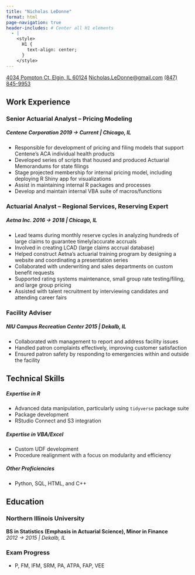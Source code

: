 ```yaml
---
title: "Nicholas LeDonne"
format: html
page-navigation: true
header-includes: # Center all H1 elements
  - |
    <style>
      H1 {
        text-align: center;
      }
    </style>
---
```


[[4034 Pompton Ct, Elgin, IL 60124](https://maps.app.goo.gl/E8RKooyhrDqhXjzc7)]{.tiny-centered} [[Nicholas.LeDonne\@gmail.com](mailto:Nicholas.LeDonne@gmail.com?subject=I%20saw%20your%20resume...)]{.tiny-centered} [[(847) 845-9953](tel:1-847-845-9953)]{.tiny-centered} <br>

## Work Experience

### Senior Actuarial Analyst – Pricing Modeling

##### **Centene Corporation** [2019 → Current \| *Chicago, IL*]{.right-align}

-   Responsible for development of pricing and filing models that support Centene's ACA individual health products
-   Developed series of scripts that housed and produced Actuarial Memorandums for state filings
-   Stage projected membership for internal pricing model, including deploying R Shiny app for visualizations
-   Assist in maintaining internal R packages and processes
-   Develop and maintain internal VBA suite of macros/functions

### Actuarial Analyst – Regional Services, Reserving Expert

##### **Aetna Inc.** [2016 → 2018 \| *Chicago, IL*]{.right-align}

-   Lead teams during monthly reserve cycles in analyzing hundreds of large claims to guarantee timely/accurate accruals\
-   Involved in creating LCAD (large claims accrual database)\
-   Helped construct Aetna’s actuarial training program by designing a website and coordinating a presentation series\
-   Collaborated with underwriting and sales departments on custom benefit requests\
-   Supported rating systems maintenance, small group rate testing/filing, and large group pricing\
-   Assisted with talent recruitment by interviewing candidates and attending career fairs

### Facility Adviser

##### **NIU Campus Recreation Center** [2015 \| *Dekalb, IL*]{.right-align}

-   Collaborated with management to report and address facility issues
-   Handled patron complaints effectively, improving customer satisfaction
-   Ensured patron safety by responding to emergencies within and outside the facility

## Technical Skills

##### **Expertise in R**

-   Advanced data manipulation, particularly using `tidyverse` package suite
-   Package development
-   RStudio Connect and S3 integration

##### **Expertise in VBA/Excel**

-   Custom UDF development
-   Procedure realignment with a focus on modularity and efficiency

##### **Other Proficiencies**

-   Python, SQL, HTML, and C++

## Education

### Northern Illinois University

**BS in Statistics (Emphasis in Actuarial Science), Minor in Finance**\
*2012 → 2015 \| Dekalb, IL*

### Exam Progress

-   P, FM, IFM, SRM, PA, ATPA, FAP, VEE

